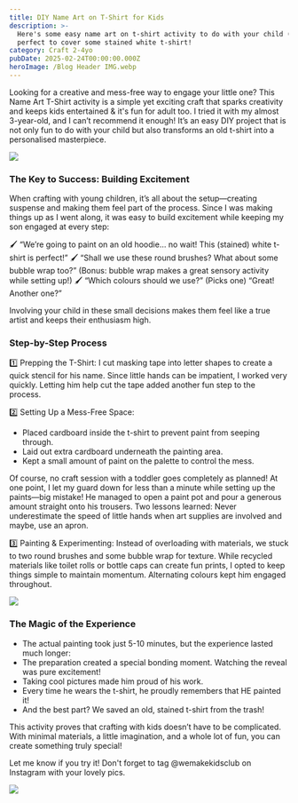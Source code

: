 ```yaml
---
title: DIY Name Art on T-Shirt for Kids
description: >-
  Here's some easy name art on t-shirt activity to do with your child (2-4yo),
  perfect to cover some stained white t-shirt!
category: Craft 2-4yo
pubDate: 2025-02-24T00:00:00.000Z
heroImage: /Blog Header IMG.webp
---
```


Looking for a creative and mess-free way to engage your little one? This Name Art T-Shirt activity is a simple yet exciting craft that sparks creativity and keeps kids entertained & it's fun for adult too. I tried it with my almost 3-year-old, and I can’t recommend it enough! It’s an easy DIY project that is not only fun to do with your child but also transforms an old t-shirt into a personalised masterpiece.

![](/4.webp)

### The Key to Success: Building Excitement

When crafting with young children, it’s all about the setup—creating suspense and making them feel part of the process. Since I was making things up as I went along, it was easy to build excitement while keeping my son engaged at every step:

🖌️ “We’re going to paint on an old hoodie… no wait! This (stained) white t-shirt is perfect!”
🖌️ “Shall we use these round brushes? What about some bubble wrap too?” (Bonus: bubble wrap makes a great sensory activity while setting up!)
🖌️ “Which colours should we use?” (Picks one) “Great! Another one?”

Involving your child in these small decisions makes them feel like a true artist and keeps their enthusiasm high.

### Step-by-Step Process

1️⃣ Prepping the T-Shirt: I cut masking tape into letter shapes to create a quick stencil for his name. Since little hands can be impatient, I worked very quickly. Letting him help cut the tape added another fun step to the process.

2️⃣ Setting Up a Mess-Free Space:

* Placed cardboard inside the t-shirt to prevent paint from seeping through.
* Laid out extra cardboard underneath the painting area.
* Kept a small amount of paint on the palette to control the mess.

Of course, no craft session with a toddler goes completely as planned! At one point, I let my guard down for less than a minute while setting up the paints—big mistake! He managed to open a paint pot and pour a generous amount straight onto his trousers. Two lessons learned: Never underestimate the speed of little hands when art supplies are involved and maybe, use an apron.

3️⃣ Painting & Experimenting: Instead of overloading with materials, we stuck to two round brushes and some bubble wrap for texture. While recycled materials like toilet rolls or bottle caps can create fun prints, I opted to keep things simple to maintain momentum. Alternating colours kept him engaged throughout.

![](/5.webp)

### The Magic of the Experience

* The actual painting took just 5-10 minutes, but the experience lasted much longer:
* The preparation created a special bonding moment.
  Watching the reveal was pure excitement!
* Taking cool pictures made him proud of his work.
* Every time he wears the t-shirt, he proudly remembers that HE painted it!
* And the best part? We saved an old, stained t-shirt from the trash!

This activity proves that crafting with kids doesn’t have to be complicated. With minimal materials, a little imagination, and a whole lot of fun, you can create something truly special!

Let me know if you try it! Don't forget to tag @wemakekidsclub on Instagram with your lovely pics.

![](</name art on tshirt for kids.webp>)
